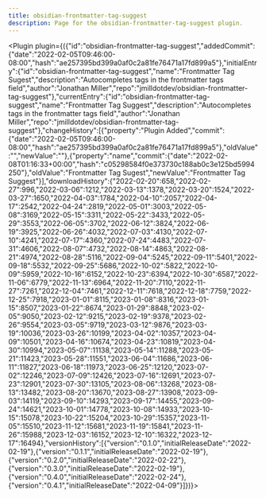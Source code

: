 ---
title: obsidian-frontmatter-tag-suggest
description: Page for the obsidian-frontmatter-tag-suggest plugin.
---


<Plugin plugin={({"id":"obsidian-frontmatter-tag-suggest","addedCommit":{"date":"2022-02-05T09:46:00-08:00","hash":"ae257395bd399a0af0c2a81fe76471a17fd899a5"},"initialEntry":{"id":"obsidian-frontmatter-tag-suggest","name":"Frontmatter Tag Sugest","description":"Autocompletes tags in the frontmatter tags field","author":"Jonathan Miller","repo":"jmilldotdev/obsidian-frontmatter-tag-suggest"},"currentEntry":{"id":"obsidian-frontmatter-tag-suggest","name":"Frontmatter Tag Suggest","description":"Autocompletes tags in the frontmatter tags field","author":"Jonathan Miller","repo":"jmilldotdev/obsidian-frontmatter-tag-suggest"},"changeHistory":[{"property":"Plugin Added","commit":{"date":"2022-02-05T09:46:00-08:00","hash":"ae257395bd399a0af0c2a81fe76471a17fd899a5"},"oldValue":"","newValue":""},{"property":"name","commit":{"date":"2022-02-08T01:16:33+00:00","hash":"c05298584f0e373730c188ab0c3e125bd5994250"},"oldValue":"Frontmatter Tag Sugest","newValue":"Frontmatter Tag Suggest"}],"downloadHistory":{"2022-02-20":658,"2022-02-27":996,"2022-03-06":1212,"2022-03-13":1378,"2022-03-20":1524,"2022-03-27":1650,"2022-04-03":1784,"2022-04-10":2057,"2022-04-17":2542,"2022-04-24":2819,"2022-05-01":3003,"2022-05-08":3169,"2022-05-15":3311,"2022-05-22":3433,"2022-05-29":3553,"2022-06-05":3702,"2022-06-12":3824,"2022-06-19":3925,"2022-06-26":4032,"2022-07-03":4130,"2022-07-10":4241,"2022-07-17":4360,"2022-07-24":4483,"2022-07-31":4606,"2022-08-07":4732,"2022-08-14":4863,"2022-08-21":4974,"2022-08-28":5116,"2022-09-04":5245,"2022-09-11":5401,"2022-09-18":5532,"2022-09-25":5686,"2022-10-02":5822,"2022-10-09":5959,"2022-10-16":6152,"2022-10-23":6394,"2022-10-30":6587,"2022-11-06":6779,"2022-11-13":6964,"2022-11-20":7110,"2022-11-27":7261,"2022-12-04":7461,"2022-12-11":7618,"2022-12-18":7759,"2022-12-25":7918,"2023-01-01":8115,"2023-01-08":8316,"2023-01-15":8507,"2023-01-22":8674,"2023-01-29":8848,"2023-02-05":9050,"2023-02-12":9215,"2023-02-19":9378,"2023-02-26":9554,"2023-03-05":9719,"2023-03-12":9876,"2023-03-19":10036,"2023-03-26":10199,"2023-04-02":10357,"2023-04-09":10501,"2023-04-16":10674,"2023-04-23":10819,"2023-04-30":10994,"2023-05-07":11138,"2023-05-14":11288,"2023-05-21":11423,"2023-05-28":11551,"2023-06-04":11686,"2023-06-11":11827,"2023-06-18":11973,"2023-06-25":12120,"2023-07-02":12246,"2023-07-09":12426,"2023-07-16":12691,"2023-07-23":12901,"2023-07-30":13105,"2023-08-06":13268,"2023-08-13":13482,"2023-08-20":13670,"2023-08-27":13908,"2023-09-03":14119,"2023-09-10":14293,"2023-09-17":14455,"2023-09-24":14621,"2023-10-01":14778,"2023-10-08":14933,"2023-10-15":15078,"2023-10-22":15204,"2023-10-29":15357,"2023-11-05":15510,"2023-11-12":15681,"2023-11-19":15841,"2023-11-26":15988,"2023-12-03":16152,"2023-12-10":16322,"2023-12-17":16494},"versionHistory":[{"version":"0.1.0","initialReleaseDate":"2022-02-19"},{"version":"0.1.1","initialReleaseDate":"2022-02-19"},{"version":"0.2.0","initialReleaseDate":"2022-02-22"},{"version":"0.3.0","initialReleaseDate":"2022-02-19"},{"version":"0.4.0","initialReleaseDate":"2022-02-24"},{"version":"0.4.1","initialReleaseDate":"2022-04-09"}]})}></Plugin>